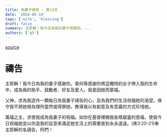 ```yaml
---
title: 為妻子禱告 - 第14天
date: '2024-05-14'
tags: ['wife', 'blessing']
draft: false
summary: 主耶穌！我今日為我的妻子感謝你。...
authors: ['q5']
---
```


[source](https://q5help.me/faith/Prayforwife31Days.jsp)

# 禱告

主耶穌！我今日為我的妻子感謝你。我何等感謝你將這獨特的女子帶入我的生命中，成為我的助手、鼓勵者、好友及愛人。我是因她而蒙福。

父神，求為我造作一顆每日為我妻子禱告的心，及為我們的生活祝福她的渴望。保守我不將她視為理所當然或得罪她。教導我以有創意及有意義的方式珍惜她。

萬福之主，求使我成為我妻子的祝福。如你在基督裡賜我各樣屬靈的恩福，使我今日祝福她並以你造我的旨意來滿足她生活上的需要直到永永遠遠。(弗3:20-21)奉主耶穌的名禱告，阿們！
